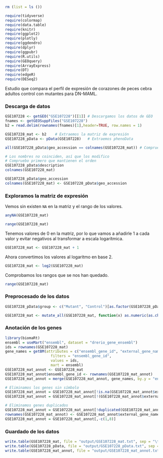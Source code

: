 

```{r libraries, echo=FALSE}
rm (list = ls ())

require(tidyverse)
require(colormap)
require(data.table)
require(knitr)
require(ggplot2)
require(plotly)
require(ggdendro)
require(dplyr)
require(ggpubr)
require(R.utils)
require(GEOquery)
require(ArrayExpress)
require(DT)
require(edgeR)
require(DESeq2)
```

Estudio que compara el perfil de expresión de corazones de peces cebra adultos control con mutantes para DN-MAML.

### Descarga de datos

```{r}
GSE107228 <- getGEO("GSE107228")[[1]] # Descargamos los datos de GEO
fnames <- getGEOSuppFiles("GSE107228")
b2 = read.delim(rownames(fnames)[1],header=TRUE, row.names = 1)
```

```{r}
GSE107228_mat <- b2    # Extraemos la matriz de expresión
GSE107228_pData <- pData(GSE107228)   # Extraemos phenoData
```

```{r}
all(GSE107228_pData$geo_accession == colnames(GSE107228_mat)) # Compruebo si coinciden el nombre de las columnas y el de las muestras

# Los nombres no coinciden, así que los modifico
# Compruebo primero que mantienen el orden
GSE107228_pData$description
colnames(GSE107228_mat)

GSE107228_pData$geo_accession
colnames(GSE107228_mat) <- GSE107228_pData$geo_accession
```

### Exploramos la matriz de expresión

Vemos sin existen `NA` en la matriz y el rango de los valores.

```{r}
anyNA(GSE107228_mat)
```

```{r}
range(GSE107228_mat)
```

Tenemos valores de 0 en la matriz, por lo que vamos a añadirle 1 a cada valor y evitar negativos al transformar a escala logarítmica.

```{r}
GSE107228_mat <- GSE107228_mat + 1
```

Ahora convertimos los valores al logaritmo en base 2.

```{r}
GSE107228_mat <- log2(GSE107228_mat)
```

Comprobamos los rangos que se nos han quedado.

```{r}
range(GSE107228_mat)
```

### Preprocesado de los datos

```{r}
GSE107228_pData$group <- c("Mutant", "Control")[as.factor(GSE107228_pData$`genotype/variation:ch1`)]
```

```{r}
GSE107228_mat <- mutate_all(GSE107228_mat, function(x) as.numeric(as.character(x)))
```

### Anotación de los genes

```{r}
library(biomaRt)
ensembl = useMart("ensembl", dataset = "drerio_gene_ensembl")
ids = rownames(GSE107228_mat)
gene_names = getBM(attributes = c("ensembl_gene_id", "external_gene_name"),
                     filters = "ensembl_gene_id",
                     values = ids,
                     mart = ensembl)
GSE107228_mat_annot <- GSE107228_mat
GSE107228_mat_annot$ensembl_gene_id <- rownames(GSE107228_mat_annot)
GSE107228_mat_annot = merge(GSE107228_mat_annot, gene_names, by.y = "ensembl_gene_id", all.x = TRUE)

# Eliminamos los genes sin símbolo
GSE107228_mat_annot = GSE107228_mat_annot[!is.na(GSE107228_mat_annot$external_gene_name),]
GSE107228_mat_annot = GSE107228_mat_annot[!(GSE107228_mat_annot$external_gene_name == ""),]

# Eliminamos genes duplicados
GSE107228_mat_annot = GSE107228_mat_annot[!duplicated(GSE107228_mat_annot$external_gene_name),]
rownames(GSE107228_mat_annot) <- GSE107228_mat_annot$external_gene_name
GSE107228_mat_annot = GSE107228_mat_annot[,-c(1,8)]
```

### Guardado de los datos

```{r}
write.table(GSE107228_mat, file = "output/GSE107228_mat.txt", sep = "\t", quote = FALSE)
write.table(GSE107228_pData, file = "output/GSE107228_pData.txt", sep = "\t", quote = FALSE)
write.table(GSE107228_mat_annot, file = "output/GSE107228_mat_annot.txt", sep = "\t", quote = FALSE)
```

